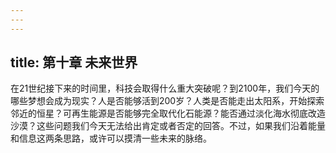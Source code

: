 ```yaml
---
---
---
```

title: 第十章 未来世界
---




在21世纪接下来的时间里，科技会取得什么重大突破呢？到2100年，我们今天的哪些梦想会成为现实？人是否能够活到200岁？人类是否能走出太阳系，开始探索邻近的恒星？可再生能源是否能够完全取代化石能源？能否通过淡化海水彻底改造沙漠？这些问题我们今天无法给出肯定或者否定的回答。不过，如果我们沿着能量和信息这两条思路，或许可以摸清一些未来的脉络。